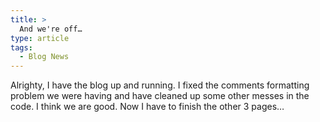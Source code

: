 ```yaml
---
title: >
  And we're off…
type: article
tags:
  - Blog News
---
```


Alrighty, I have the blog up and running. I fixed the comments formatting problem we were having and have cleaned up some other messes in the code. I think we are good. Now I have to finish the other 3 pages…
